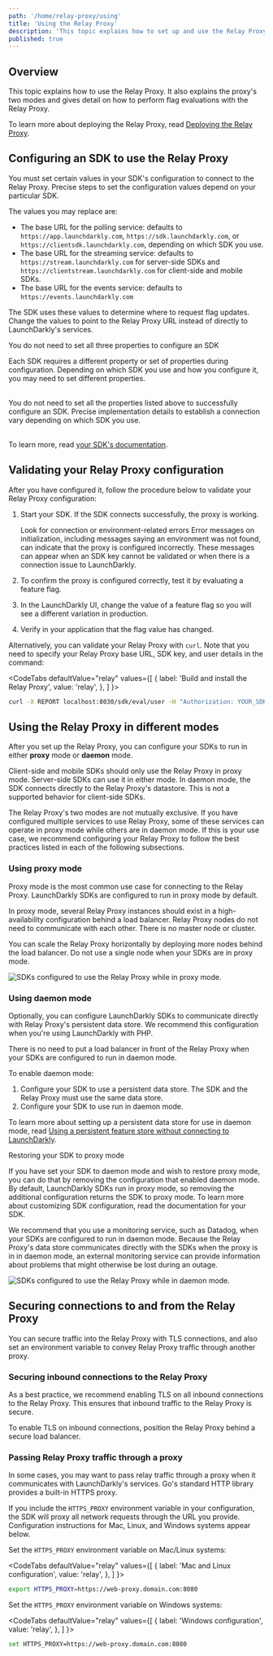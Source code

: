 ```yaml
---
path: '/home/relay-proxy/using'
title: 'Using the Relay Proxy'
description: 'This topic explains how to set up and use the Relay Proxy. It explains the proxy''s two modes and how to perform flag evaluations with the Relay Proxy.'
published: true
---
```


## Overview

This topic explains how to use the Relay Proxy. It also explains the proxy's two modes and gives detail on how to perform flag evaluations with the Relay Proxy.

To learn more about deploying the Relay Proxy, read [Deploying the Relay Proxy](/home/relay-proxy/deploying).

## Configuring an SDK to use the Relay Proxy

You must set certain values in your SDK's configuration to connect to the Relay Proxy. Precise steps to set the configuration values depend on your particular SDK.

The values you may replace are:

- The base URL for the polling service: defaults to `https://app.launchdarkly.com`, `https://sdk.launchdarkly.com`, or `https://clientsdk.launchdarkly.com`, depending on which SDK you use.
- The base URL for the streaming service: defaults to `https://stream.launchdarkly.com` for server-side SDKs and `https://clientstream.launchdarkly.com` for client-side and mobile SDKs.
- The base URL for the events service: defaults to `https://events.launchdarkly.com`

The SDK uses these values to determine where to request flag updates. Change the values to point to the Relay Proxy URL instead of directly to LaunchDarkly's services.

<Callout intent="alert">
<CalloutTitle>You do not need to set all three properties to configure an SDK</CalloutTitle>
<CalloutDescription>

Each SDK requires a different property or set of properties during configuration. Depending on which SDK you use and how you configure it, you may need to set different properties.<br/><br/>

You do not need to set all the properties listed above to successfully configure an SDK. Precise implementation details to establish a connection vary depending on which SDK you use.<br/><br/>

To learn more, read [your SDK's documentation](/sdk).

</CalloutDescription>
</Callout>

## Validating your Relay Proxy configuration

After you have configured it, follow the procedure below to validate your Relay Proxy configuration:

1. Start your SDK. If the SDK connects successfully, the proxy is working.

   <Callout intent="alert">
     <CalloutTitle>Look for connection or environment-related errors</CalloutTitle>
     <CalloutDescription>
       Error messages on initialization, including messages saying an environment was not found, can indicate that the
       proxy is configured incorrectly. These messages can appear when an SDK key cannot be validated or when there is a
       connection issue to LaunchDarkly.
     </CalloutDescription>
   </Callout>

2. To confirm the proxy is configured correctly, test it by evaluating a feature flag.
3. In the LaunchDarkly UI, change the value of a feature flag so you will see a different variation in production.
4. Verify in your application that the flag value has changed.

Alternatively, you can validate your Relay Proxy with `curl`. Note that you need to specify your Relay Proxy base URL, SDK key, and user details in the command:

<CodeTabs
  defaultValue="relay"
  values={[
    { label: 'Build and install the Relay Proxy', value: 'relay', },
  ]
}>
<CodeTabItem value="relay">

```bash
curl -X REPORT localhost:8030/sdk/eval/user -H "Authorization: YOUR_SDK_KEY" -H "Content-Type: application/json" -d '{"key": "a00ceb", "email":"barnie@example.org"}'
```

</CodeTabItem>
</CodeTabs>

## Using the Relay Proxy in different modes

After you set up the Relay Proxy, you can configure your SDKs to run in either **proxy** mode or **daemon** mode.

Client-side and mobile SDKs should only use the Relay Proxy in proxy mode. Server-side SDKs can use it in either mode. In daemon mode, the SDK connects directly to the Relay Proxy's datastore. This is not a supported behavior for client-side SDKs.

The Relay Proxy's two modes are not mutually exclusive. If you have configured multiple services to use Relay Proxy, some of these services can operate in proxy mode while others are in daemon mode. If this is your use case, we recommend configuring your Relay Proxy to follow the best practices listed in each of the following subsections.

### Using proxy mode

Proxy mode is the most common use case for connecting to the Relay Proxy. LaunchDarkly SDKs are configured to run in proxy mode by default.

In proxy mode, several Relay Proxy instances should exist in a high-availability configuration behind a load balancer. Relay Proxy nodes do not need to communicate with each other. There is no master node or cluster.

You can scale the Relay Proxy horizontally by deploying more nodes behind the load balancer. Do not use a single node when your SDKs are in proxy mode.

![SDKs configured to use the Relay Proxy while in proxy mode.](../../../images/relayproxy-proxy-mode.png)

### Using daemon mode

Optionally, you can configure LaunchDarkly SDKs to communicate directly with Relay Proxy's persistent data store. We recommend this configuration when you're using LaunchDarkly with PHP.

There is no need to put a load balancer in front of the Relay Proxy when your SDKs are configured to run in daemon mode.

To enable daemon mode:

1. Configure your SDK to use a persistent data store. The SDK and the Relay Proxy must use the same data store.
2. Configure your SDK to use run in daemon mode.

To learn more about setting up a persistent data store for use in daemon mode, read [Using a persistent feature store without connecting to LaunchDarkly](/sdk/concepts/feature-store#using-a-persistent-feature-store-without-connecting-to-launchdarkly).

<Callout intent="info">
  <CalloutTitle>Restoring your SDK to proxy mode</CalloutTitle>
  <CalloutDescription>

If you have set your SDK to daemon mode and wish to restore proxy mode, you can do that by removing the configuration that enabled daemon mode. By default, LaunchDarkly SDKs run in proxy mode, so removing the additional configuration returns the SDK to proxy mode. To learn more about customizing SDK configuration, read the documentation for your SDK.

  </CalloutDescription>
</Callout>

We recommend that you use a monitoring service, such as Datadog, when your SDKs are configured to run in daemon mode. Because the Relay Proxy's data store communicates directly with the SDKs when the proxy is in in daemon mode, an external monitoring service can provide information about problems that might otherwise be lost during an outage.

![SDKs configured to use the Relay Proxy while in daemon mode.](../../../images/relayproxy-daemon-mode.png)


## Securing connections to and from the Relay Proxy

You can secure traffic into the Relay Proxy with TLS connections, and also set an environment variable to convey Relay Proxy traffic through another proxy.

### Securing inbound connections to the Relay Proxy

As a best practice, we recommend enabling TLS on all inbound connections to the Relay Proxy. This ensures that inbound traffic to the Relay Proxy is secure.

To enable TLS on inbound connections, position the Relay Proxy behind a secure load balancer.

### Passing Relay Proxy traffic through a proxy

In some cases, you may want to pass relay traffic through a proxy when it communicates with LaunchDarkly's services. Go's standard HTTP library provides a built-in HTTPS proxy.

If you include the `HTTPS_PROXY` environment variable in your configuration, the SDK will proxy all network requests through the URL you provide. Configuration instructions for Mac, Linux, and Windows systems appear below.

Set the `HTTPS_PROXY` environment variable on Mac/Linux systems:

<CodeTabs
  defaultValue="relay"
  values={[
    { label: 'Mac and Linux configuration', value: 'relay', },
  ]
}>
<CodeTabItem value="relay">

```bash
export HTTPS_PROXY=https://web-proxy.domain.com:8080
```

</CodeTabItem>
</CodeTabs>

Set the `HTTPS_PROXY` environment variable on Windows systems:

<CodeTabs
  defaultValue="relay"
  values={[
    { label: 'Windows configuration', value: 'relay', },
  ]
}>
<CodeTabItem value="relay">

```bash
set HTTPS_PROXY=https://web-proxy.domain.com:8080
```

</CodeTabItem>
</CodeTabs>
